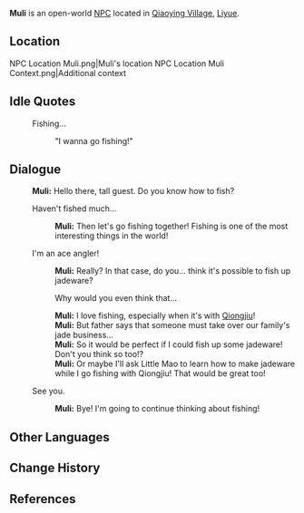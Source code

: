 {{Meta
<!-- Remove this template after adding the missing info -->
|missing_NPC_profile  = yes
}}
{{Character Infobox
|type             = Open-World NPC
|image            = NPC Muli.png
|realname         = <!-- Optional, if different from in-game name -->
|deceased         = <!-- Past (for deceased prior to events of the game) or free response -->
|region           = Liyue
|location         = Liyue
|affiliation      = 
|title            = 

|ancestry         = <!-- Clan/family -->
|father           = 
|mother           = 
|spouse           = 
|sibling          = 
|child            = 
|relative         = 

|voiceEN          = [[imdb:nm9857747|Meggie-Elise]]<ref>Twitter: [https://twitter.com/EliseMeggie/status/1752622024651079776 EN VA Self Announcement]</ref>
|voiceCN          = 
|voiceJP          = 
|voiceKR          = 
|dialoguereward   = 
}}
'''Muli''' is an open-world [[NPC]] located in [[Qiaoying Village]], [[Liyue]].

==Location==
<gallery>
NPC Location Muli.png|Muli's location
NPC Location Muli Context.png|Additional context
</gallery>
<!--
==Profile==
Detailed story/lore information goes here.
''(To be added.)''

===Appearance===
Keep appearance section short and concise. Limit to 2 paragraphs with 3-4 sentences each.
''(To be added.)''

==Quests and Events==
{{Quests and Events}}
-->
==Idle Quotes==
{{Dialogue Start}}
: {{DIcon|Idle}} Fishing...
:: {{A|VO Muli 01.ogg}} "I wanna go fishing!"
{{Dialogue End}}

==Dialogue==
{{Dialogue Start}}
:'''Muli:''' Hello there, tall guest. Do you know how to fish?
:{{DIcon}} Haven't fished much...
::'''Muli:''' Then let's go fishing together! Fishing is one of the most interesting things in the world!
:{{DIcon}} I'm an ace angler!
::'''Muli:''' Really? In that case, do you... think it's possible to fish up jadeware?
::{{DIcon}} Why would you even think that...
::'''Muli:''' I love fishing, especially when it's with [[Qiongjiu]]!
::'''Muli:''' But father says that someone must take over our family's jade business...
::'''Muli:''' So it would be perfect if I could fish up some jadeware! Don't you think so too!?
::'''Muli:''' Or maybe I'll ask Little Mao to learn how to make jadeware while I go fishing with Qiongjiu! That would be great too!
:{{DIcon}} See you.
::'''Muli:''' Bye! I'm going to continue thinking about fishing!
{{Dialogue End}}
<!--
==Event Dialogue==
===Event Name===
{{Dialogue Start}}
:'''Muli:'''
{{Dialogue End}}
-->

==Other Languages==
{{Other Languages|default_hidden=1
|en      = Muli
|zhs     = 木李
|zhs_rm  = Mùlǐ
|zht     = 木李
|zht_rm  = Mùlǐ
|ja      = 木李
|ja_rm   = Mokuri{{Assumed}}
|ko      = {{tt|목리|木李}}
|es      = Muli
|fr      = Muli
|ru      = Му Ли
|th      = Muli
|vi      = Muli
|de      = Muli
|id      = Muli
|pt      = Muli
|tr      = Muli
|it      = Muli
}}

==Change History==
{{Change History|4.4}}

==References==
{{Reflist}}